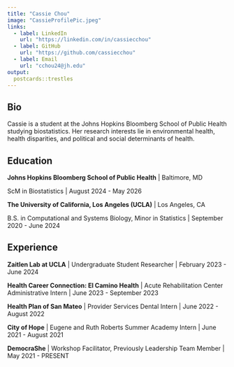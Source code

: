 ```yaml
---
title: "Cassie Chou"
image: "CassieProfilePic.jpeg"
links:
  - label: LinkedIn
    url: "https://linkedin.com/in/cassiecchou"
  - label: GitHub
    url: "https://github.com/cassiecchou"
  - label: Email
    url: "cchou24@jh.edu"
output:
  postcards::trestles
---
```

 
## Bio

Cassie is a student at the Johns Hopkins Bloomberg School of Public Health studying biostatistics. Her research interests lie in environmental health, health disparities, and political and social determinants of health.

## Education

**Johns Hopkins Bloomberg School of Public Health** | Baltimore, MD

ScM in Biostatistics | August 2024 - May 2026

**The University of California, Los Angeles (UCLA)** | Los Angeles, CA

B.S. in Computational and Systems Biology, Minor in Statistics | September 2020 - June 2024

## Experience

**Zaitlen Lab at UCLA** | Undergraduate Student Researcher | February 2023 - June 2024

**Health Career Connection: El Camino Health** | Acute Rehabilitation Center Administrative Intern | June 2023 - September 2023

**Health Plan of San Mateo** | Provider Services Dental Intern | June 2022 - August 2022

**City of Hope** | Eugene and Ruth Roberts Summer Academy Intern | June 2021 - August 2021

**DemocraShe** | Workshop Facilitator, Previously Leadership Team Member | May 2021 - PRESENT
